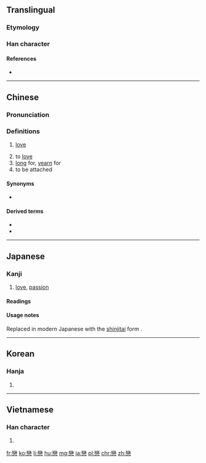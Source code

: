 {{also|恋|戀}}
==Translingual==

===Etymology===
{{Han compound|䜌|心|t2=heart|ls=psc}}

===Han character===
{{Han char|rn=61|rad=心|as=19|sn=23|four=22339|canj=VFP|ids=⿱龻心}}

====References====
* {{Han ref|kx=0409.090|dkj=11504|dj=0751.130|hdz=42372.080|uh=6200|ud=25088|bh=C5CA|bd=50634}}

----

==Chinese==
{{zh-forms|s=恋}}

===Pronunciation===
{{zh-pron
|m=liàn
|ma=y
|c=lyun5,lyun2
|h=pfs=lien
|md=
|mn=lôan
|w=3li
|mc=y
|oc=y
|cat=n,v
}}

===Definitions===
{{zh-hanzi}}

# [[love]]
#: {{zh-l|戀愛|tr=liàn'ài|love}}
# to [[love]]
# [[long]] for, [[yearn]] for
# to be attached
#: {{zhex|留戀|to be reluctant to leave}}

====Synonyms====
* {{zh-l|愛}}

====Derived terms====
* {{zh-l|戀愛}}
* {{zh-l|戀情}}

----

==Japanese==

===Kanji===
{{ja-kanji|grade=|rs=心19|style=ky|shin=恋}}

# [[love]], [[passion]]

====Readings====
{{ja-readings
|on=[[れん]] (ren)
|kun=[[こい]] (koi), [[こいしい]] (koishii)
}}

====Usage notes====
Replaced in modern Japanese with the [[新字体#Japanese|shinjitai]] form {{ja-l|恋}}.

----

==Korean==

===Hanja===
{{ko-hanja|hangeul=[[련]], [[연]]|eumhun=|mr=ryŏn, yŏn|y=lyen, yen}}

# {{defn|lang=ko|sort=心19}}

----

==Vietnamese==

===Han character===
{{vi-hantu|[[luyến]], [[luýnh]]|rs=心19}}

# {{defn|lang=vi|sort=心19}}

[[fr:戀]]
[[ko:戀]]
[[li:戀]]
[[hu:戀]]
[[mg:戀]]
[[ja:戀]]
[[pl:戀]]
[[chr:戀]]
[[zh:戀]]